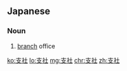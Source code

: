 ==Japanese==
{{ja-kanjitab|し|しゃ|yomi=on}}

===Noun===
{{ja-noun|ししゃ}}

# [[branch]] office

[[ko:支社]]
[[lo:支社]]
[[mg:支社]]
[[chr:支社]]
[[zh:支社]]